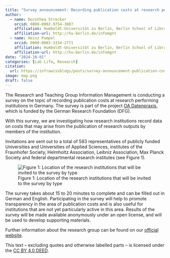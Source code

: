 ```yaml
---
title: "Survey announcement: Recording publication costs at research performing institutions in Germany"
author: 
  - name: Dorothea Strecker
    orcid: 0000-0002-9754-3807
    affiliation: Humboldt-Universität zu Berlin, Berlin School of Library and Information Science,
    affiliation-url: http://hu-berlin.de/infomgnt 
  - name: Heinz Pampel
    orcid: 0000-0003-3334-2771
    affiliation: Humboldt-Universität zu Berlin, Berlin School of Library and Information Science & Helmholtz-Gemeinschaft, Helmholtz Open Science Office
    affiliation-url: http://hu-berlin.de/infomgnt 
date: "2024-10-01"
categories: [Lab Life, Research]
citation: 
  url: https://infrawissblogs/posts/survey-announcement-publication-costs
image: map.png
draft: false
---
```


The Research and Teaching Group Information Management is conducting a survey on the topic of recording publication costs at research performing institutions in Germany. The survey is part of the project [OA Datenpraxis](https://oa-datenpraxis.de), which is funded by the German Research Foundation (DFG).

With this survey, we are investigating how research institutions record data on costs that may arise from the publication of research outputs by members of the institution.

Invitations are sent out to a total of 583 representatives of publicly funded Universities and Universities of Applied Sciences, institutes of the Fraunhofer Society, Helmholtz Association, Leibniz Association, Max Planck Society and federal departmental research institutes (see Figure 1).

![Figure 1: Location of the research institutions that will be invited to the survey by type](map.png)

The survey takes about 15 to 20 minutes to complete and can be filled out in German and English. Participating in the survey will help to promote transparency in the area of publication costs and is also useful for institutions that are not yet particularly active in this area. Results of the survey will be made available anonymously under an open license, and will be used to develop supporting materials.

Further information about the research group can be found on our [official website](http://hu.berlin/infomgnt).

This text – excluding quotes and otherwise labelled parts – is licensed under the [CC BY 4.0 DEED](https://creativecommons.org/licenses/by/4.0/deed.de).
